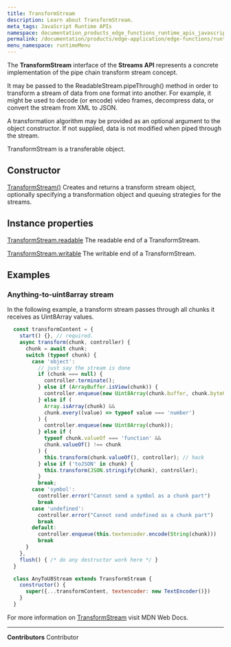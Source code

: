 ```yaml
---
title: TransformStream
description: Learn about TransformStream.
meta_tags: JavaScript Runtime APIs
namespace: documentation_products_edge_functions_runtime_apis_javascript_transform_stream
permalink: /documentation/products/edge-application/edge-functions/runtime-apis/javascript/transform-stream/
menu_namespace: runtimeMenu
---
```


The **TransformStream** interface of the **Streams API** represents a concrete implementation of the pipe chain transform stream concept.

It may be passed to the ReadableStream.pipeThrough() method in order to transform a stream of data from one format into another. For example, it might be used to decode (or encode) video frames, decompress data, or convert the stream from XML to JSON.

A transformation algorithm may be provided as an optional argument to the object constructor. If not supplied, data is not modified when piped through the stream.

TransformStream is a transferable object.

## Constructor

[TransformStream()](https://developer.mozilla.org/en-US/docs/Web/API/TransformStream/TransformStream)
Creates and returns a transform stream object, optionally specifying a transformation object and queuing strategies for the streams.

## Instance properties

[TransformStream.readable](https://developer.mozilla.org/en-US/docs/Web/API/TransformStream/readable)
The readable end of a TransformStream.

[TransformStream.writable](https://developer.mozilla.org/en-US/docs/Web/API/TransformStream/writable)
The writable end of a TransformStream.

## Examples

### Anything-to-uint8array stream

In the following example, a transform stream passes through all chunks it receives as Uint8Array values.

```js
  const transformContent = {
    start() {}, // required.
    async transform(chunk, controller) {
      chunk = await chunk;
      switch (typeof chunk) {
        case 'object':
          // just say the stream is done
          if (chunk === null) {
            controller.terminate();
          } else if (ArrayBuffer.isView(chunk)) {
            controller.enqueue(new Uint8Array(chunk.buffer, chunk.byteOffset, chunk.byteLength));
          } else if (
            Array.isArray(chunk) &&
            chunk.every((value) => typeof value === 'number')
          ) {
            controller.enqueue(new Uint8Array(chunk));
          } else if (
            typeof chunk.valueOf === 'function' &&
            chunk.valueOf() !== chunk
          ) {
            this.transform(chunk.valueOf(), controller); // hack
          } else if ('toJSON' in chunk) {
            this.transform(JSON.stringify(chunk), controller);
          }
          break;
        case 'symbol':
          controller.error("Cannot send a symbol as a chunk part")
          break
        case 'undefined':
          controller.error("Cannot send undefined as a chunk part")
          break
        default:
          controller.enqueue(this.textencoder.encode(String(chunk)))
          break
      }
    },
    flush() { /* do any destructor work here */ }
  }

  class AnyToU8Stream extends TransformStream {
    constructor() {
      super({...transformContent, textencoder: new TextEncoder()})
    }
  }
```

For more information on [TransformStream](https://developer.mozilla.org/en-US/docs/Web/API/TransformStream) visit MDN Web Docs.



---


**Contributors** <ContributorList>Contributor</ContributorList>
